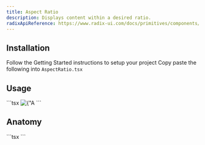 ```yaml
---
title: Aspect Ratio
description: Displays content within a desired ratio.
radixApiReference: https://www.radix-ui.com/docs/primitives/components/aspect-ratio#api-reference
---
```


<ComponentDemo name="AspectRatio" />

## <HeaderLink href="#installation">Installation</HeaderLink>

<Steps id="installation">

<Step className="inline-flex items-center gap-2 [&>p]:mt-0">
  Follow the
  <Link href={"/docs/getting-started"}>Getting Started</Link>
  instructions to setup your project
</Step>
<Step>
  Copy paste the following into <Code>AspectRatio.tsx</Code>
</Step>
<ComponentSource name="AspectRatio" />

</Steps>

## <HeaderLink href="#usage">Usage</HeaderLink>

<CodeBlock id="usage">
  ```tsx
  <AspectRatio ratio={16 / 9}>
    <Image className="inset-0 rounded-md object-cover" src={Cat} alt={"A picture of a really cute cat"} fill />
  </AspectRatio>
  ```
</CodeBlock>

## <HeaderLink href="#anatomy">Anatomy</HeaderLink>

<CodeBlock id="anatomy">
  ```tsx
  <AspectRatio></AspectRatio>
  ```
</CodeBlock>
